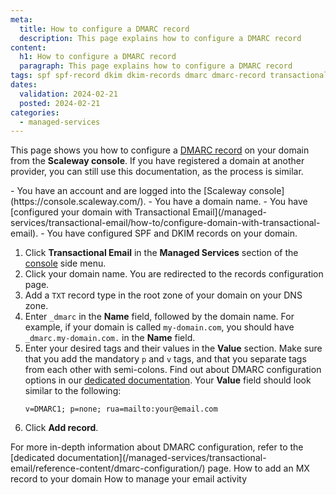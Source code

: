 ```yaml
---
meta:
  title: How to configure a DMARC record
  description: This page explains how to configure a DMARC record
content:
  h1: How to configure a DMARC record
  paragraph: This page explains how to configure a DMARC record
tags: spf spf-record dkim dkim-records dmarc dmarc-record transactional
dates:
  validation: 2024-02-21
  posted: 2024-02-21
categories:
  - managed-services
---
```


This page shows you how to configure a [DMARC record](/managed-services/transactional-email/concepts/#dmarc-record) on your domain from the **Scaleway console**.
If you have registered a domain at another provider, you can still use this documentation, as the process is similar.

<Macro id="iam-requirements" />

<Message type="requirement">
  - You have an account and are logged into the [Scaleway console](https://console.scaleway.com/).
  - You have a domain name.
  - You have [configured your domain with Transactional Email](/managed-services/transactional-email/how-to/configure-domain-with-transactional-email).
  - You have configured SPF and DKIM records on your domain.
</Message>

1. Click **Transactional Email** in the **Managed Services** section of the [console](https://console.scaleway.com/) side menu.
2. Click your domain name. You are redirected to the records configuration page.
3. Add a `TXT` record type in the root zone of your domain on your DNS zone.
4. Enter `_dmarc` in the **Name** field, followed by the domain name. For example, if your domain is called `my-domain.com`, you should have `_dmarc.my-domain.com.` in the **Name** field.
5. Enter your desired tags and their values in the **Value** section. Make sure that you add the mandatory `p` and `v` tags, and that you separate tags from each other with semi-colons. Find out about DMARC configuration options in our [dedicated documentation](/managed-services/transactional-email/reference-content/dmarc-configuration/).
    Your **Value** field should look similar to the following:
    ```
    v=DMARC1; p=none; rua=mailto:your@email.com
    ```
6. Click **Add record**.

<Message type="tip">
  For more in-depth information about DMARC configuration, refer to the [dedicated documentation](/managed-services/transactional-email/reference-content/dmarc-configuration/) page.
</Message>

<Navigation title="See also">
  <PreviousButton to="/managed-services/transactional-email/how-to/add-mx-record-to-your-domain/">How to add an MX record to your domain</PreviousButton>
  <NextButton to="/managed-services/transactional-email/how-to/manage-email-activity/">How to manage your email activity</NextButton>
</Navigation>